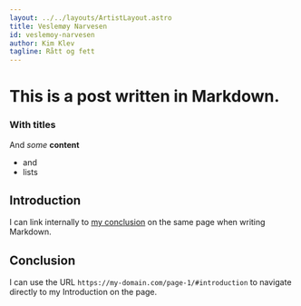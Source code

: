 ```yaml
---
layout: ../../layouts/ArtistLayout.astro
title: Veslemøy Narvesen
id: veslemoy-narvesen
author: Kim Klev
tagline: Rått og fett
---
```


# This is a post written in Markdown.

### With titles

And _some_ **content**

- and
- lists

## Introduction

I can link internally to [my conclusion](#conclusion) on the same page when writing Markdown.

## Conclusion

I can use the URL `https://my-domain.com/page-1/#introduction` to navigate directly to my Introduction on the page.
